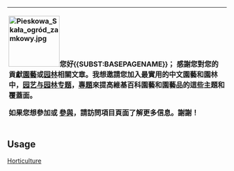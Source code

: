 {| width="90%" style="margin:0px; border:1px solid black; background-color:#98FB98; color:#000000;"
! style="text-align:left; padding-left:0.2em; padding-top:0.2em; padding-bottom:0.2em; padding-right:0.2em;" | [[File:Pieskowa Skała ogród zamkowy.jpg|left|117px]]您好{{<includeonly>SUBST:</includeonly>BASEPAGENAME}}；
感謝您對您的貢獻[[園藝]]或[[园林]]相關文章。我想邀請您加入最實用的中文園藝和園林中，'''[[Wikipedia:园艺与园林专题|园艺与园林专题]]'''，[[Wikipedia:專題|專題]]來提高維基百科園藝和園藝品的這些主題和覆蓋面。

如果您想參加或 [[Wikipedia:园艺与园林专题|參與]]，請訪問項目頁面了解更多信息。謝謝！{{{1|<includeonly>~~</includeonly>~~<noinclude><nowiki>~~</nowiki></noinclude>}}}
|}<noinclude>

==Usage==
{{substituted}}

[[Category:WikiProject Horticulture and Gardening|{{PAGENAME}}]]
[[Category:WikiProject invitation templates|Horticulture]]
</noinclude>